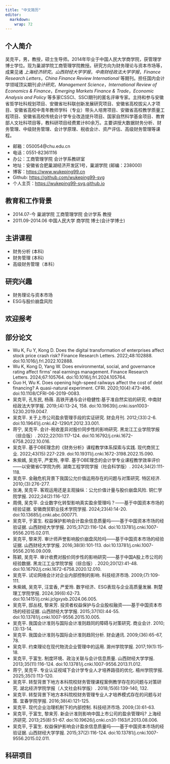 ```yaml
---
title: "中文简历"
editor: 
  markdown: 
    wrap: 72
---
```


## 个人简介

吴克平，男，教授，硕士生导师。2014年毕业于中国人民大学商学院，获管理学博士学位。现为巢湖学院工商管理学院教授。研究方向为财务理论与资本市场等，成果见诸 *上海经济研究*，*山西财经大学学报*，*中南财经政法大学学报*，*Finance Research Letters*，*China Finance Review International* 等期刊。担任国内会计学领域顶尖期刊*会计研究*，*Management Science*，*International Review of Economics & Finance*，*Emerging Markets Finance & Trade*，*Economic Analysis and Policy* 等多家CSSCI、SSCI期刊的匿名评审专家。主持和参与安徽省哲学社科规划项目、安徽省社科联创新发展研究项目、安徽省高校拔尖人才项目、安徽省高校中青年教师学科（专业）带头人培育项目、安徽省高校教学质量工程项目、安徽省高校传统会计学专业改造提升项目、国家自然科学基金项目、教育部人文社科项目等，教科研项目经费累计80余万。主要讲授大数据财务分析、财务管理、中级财务管理、会计学原理、税收会计、资产评估、高级财务管理等课程。

- 邮箱：050054@chu.edu.cn 
- 电话：0551-82361116
- 办公：工商管理学院 会计学系教研室
- 地址：安徽省合肥巢湖经济开发区1号，巢湖学院 (邮编：238000)
- 博客：<https://www.wukeping99.cn>
- Github: <https://github.com/wukeping99-svg>
- 个人主页：<https://wukeping99-svg.github.io>

## 教育和工作背景

- 2014.07-今 巢湖学院 工商管理学院 会计学系 教授
- 2011.09-2014.06 中国人民大学 商学院 博士(会计学博士)


## 主讲课程
- 财务分析 (本科)
- 财务管理 (本科)
- 高级财务管理（本科）

## 研究兴趣

- 财务理论与资本市场
- ESG与股价崩盘风险

## 欢迎报考


## 部分论文
- Wu K, Fu Y, Kong D. Does the digital transformation of enterprises affect stock price crash risk? Finance Research Letters. 2022;48:102888. doi:10.1016/j.frl.2022.102888.
- Wu K, Kong D, Yang W. Does environmental, social, and governance rating affect firms’ real earnings management. Finance Research Letters. 2024;67:105764. doi:10.1016/j.frl.2024.105764.
- Guo H, Wu K. Does opening high-speed railways affect the cost of debt financing? A quasi-natural experiment. CFRI. 2020;10(4):473-496. doi:10.1108/CFRI-06-2019-0083.
- 吴克平, 孔东民, 杨薇. 高铁开通与会计稳健性:基于准自然实验的研究. 中南财经政法大学学报. 2019;(4):13-24, 158. doi:10.19639/j.cnki.issn1003-5230.2019.0047.
- 吴克平. 关于上市公司盈余管理手段的实证研究. 财会月刊. 2012;(33):2-6. doi:10.19641/j.cnki.42-1290/f.2012.33.001.
- 蒋宁, 吴克平. 会计-税收差异对股价同步性的影响研究. 黑龙江工业学院学报（综合版）. 2022;22(10):117-124. doi:10.16792/j.cnki.1672-6758.2022.10.016.
- 吴克平. 基于OBE理念的《财务分析》课程教学体系探索与实践. 现代商贸工业. 2022;43(15):227-229. doi:10.19311/j.cnki.1672-3198.2022.15.090.
- 朱紫嫣, 吴克平, 严爱玲, 李荦. 基于OBE理念的会计学专业课程教学效率评价——以安徽省C学院为例. 湖南工程学院学报（社会科学版）. 2024;34(2):111-118.
- 吴克平. 金融危机背景下我国公允价值运用存在的问题与对策研究. 特区经济. 2010;(3):276-277.
- 张涛, 吴克平. 客观运用还是主观操纵：公允价值计量与股价崩盘风险. 铜仁学院学报. 2022;24(2):116-127.
- 周倩, 吴克平. 企业数字化转型影响真实盈余管理吗？——基于中国资本市场的经验证据. 安徽商贸职业技术学院学报. 2024;23(4):14-20. doi:10.13685/j.cnki.abc.000771.
- 吴克平, 于富生. 权益保护影响会计盈余信息质量吗——基于中国资本市场的经验证据. 山西财经大学学报. 2015;37(2):116-124. doi:10.13781/j.cnki.1007-9556.2015.02.011.
- 吴克平, 黎来芳. 审计师声誉影响股价崩盘风险吗——基于中国资本市场的经验证据. 山西财经大学学报. 2016;38(9):101-113. doi:10.13781/j.cnki.1007-9556.2016.09.009.
- 陈颖, 吴克平. 审计收费对股价同步性的影响研究——基于中国A股上市公司的经验数据. 黑龙江工业学院学报（综合版）. 2020;20(12):41-48. doi:10.16792/j.cnki.1672-6758.2020.12.010.
- 吴克平. 试论网络会计对企业内部控制的影响. 科技经济市场. 2009;(7):109-111.
- 朱紫嫣, 吴克平, 汪宜香, 严爱玲. 数字经济、ESG表现与企业高质量发展. 荆楚理工学院学报. 2024;39(6):62-73. doi:10.14151/j.cnki.jclgxyxb.2024.06.005.
- 吴克平, 邸丛枝, 黎来芳. 投资者权益保护与企业股权融资——基于中国资本市场的经验证据. 山西财经大学学报. 2015;37(10):44-55. doi:10.13781/j.cnki.1007-9556.2015.10.005.
- 吴克平. 我国会计准则与国际会计准则趋同的障碍与对策研究. 商业会计. 2010;(3):13-14.
- 吴克平. 我国会计准则与国际会计准则趋同分析. 财会通讯. 2009;(36):65-67, 78.
- 吴克平. 约束理论在现代物流企业管理中的运用. 滁州学院学报. 2017;19(1):15-18.
- 吴克平, 于富生. 制度环境、政治关联与会计信息质量. 山西财经大学学报. 2013;35(11):116-124. doi:10.13781/j.cnki.1007-9556.2013.11.012.
- 蒋宁, 吴克平. 专业认证视域下会计学专业人才培养路径的优化. 梧州学院学报. 2025;35(1):113-120.
- 吴克平. 转型背景下地方本科院校财务管理课程案例教学存在的问题与对策研究. 湖北经济学院学报（人文社会科学版）. 2018;15(6):139-140, 132.
- 吴克平. 转型背景下地方本科院校财务管理专业人才培养模式存在的问题与对策. 宜春学院学报. 2016;38(4):121-125.
- 吴克平. 现代企业治理机制下的内部控制. 科技经济市场. 2009;(3):61-63.
- 吴克平, 于富生, 黎来芳. 新会计准则影响中国上市公司的盈余管理吗? 上海经济研究. 2013;25(8):51-67. doi:10.19626/j.cnki.cn31-1163/f.2013.08.006.
- 吴克平, 于富生. 权益保护影响会计盈余信息质量吗——基于中国资本市场的经验证据. 山西财经大学学报. 2015;37(2):116-124. doi:10.13781/j.cnki.1007-9556.2015.02.011.


## 科研项目





<!-- ![](https://fig-lianxh.oss-cn-shenzhen.aliyuncs.com/LianxhHome.PNG) -->